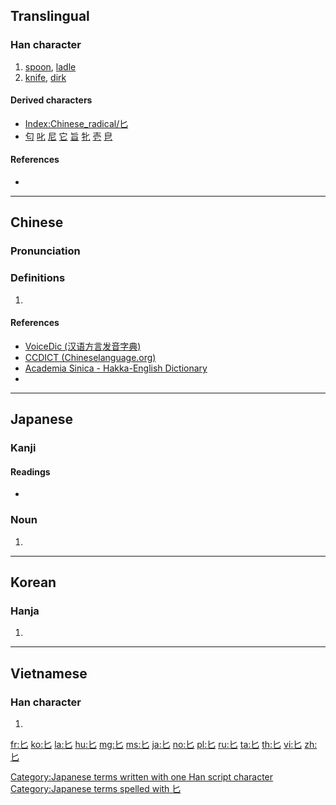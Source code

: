 {{also|ヒ|ビ|ピ|七}}
==Translingual==
{{stroke order|type=animate}}
{{Han etyl}}

===Han character===
{{Han char|rn=21|rad=匕|as=00|sn=2|four=22710|canj=UH|ids=⿺乚丿}}

# [[spoon]], [[ladle]]
# [[knife]], [[dirk]]

====Derived characters====
* [[Index:Chinese_radical/匕]]
* [[匂]] [[叱]] [[尼]] [[它]] [[旨]] [[牝]] [[壱]] [[皀]]

====References====
* {{Han ref|kx=0152.180|dkj=02570|dj=0342.020|hdz=10261.150|uh=5315|ud=21269|bh=A450|bd=42064}}

----

==Chinese==
{{zh-forms}}

===Pronunciation===
{{zh-pron
|m=bǐ
|c=bei2,bei6
|h=pfs=pí;hpy=bi3
|mn=pí
|w=
|mc=y
|oc=y
|ma=|ma2=
|cat=
}}

===Definitions===
{{zh-hanzi}}

# {{defn|Han|sort=匕00}}

====References====
* [http://cn.voicedic.com/ VoiceDic (汉语方言发音字典)]
* [http://www.chineselanguage.org/dictionaries/?mode=view&module=chardict&query=%E5%8C%95 CCDICT (Chineselanguage.org)]
* [http://minhakka.ling.sinica.edu.tw/bkg/hakyin/search.php?DETAIL=1&LIMIT=id=31221&dbname=su_tian_1&graph=2 Academia Sinica - Hakka-English Dictionary]
* {{R:hak:Lau 1997}}

----

==Japanese==

===Kanji===
{{ja-kanji|grade=9|rs=匕00}}

====Readings====
* {{ja-readings|on=[[ひ]] (hi)|kun=[[さじ]] (saji)}}

===Noun===
{{ja-noun|さじ}}

# {{alternative form of|匙|lang=ja}}

[[Category:Japanese terms written with one Han script character]]
[[Category:Japanese terms spelled with 匕]]

----

==Korean==

===Hanja===
{{ko-hanja|hangeul=비|rv=bi|mr=pi}}

# {{defn|lang=ko|sort=匕00}}

----

==Vietnamese==

===Han character===
{{vi-hantu|[[chuỷ]]|rs=匕00}}

# {{defn|lang=vi|sort=匕00}}

[[Category:CJKV radicals| ]]

[[fr:匕]]
[[ko:匕]]
[[la:匕]]
[[hu:匕]]
[[mg:匕]]
[[ms:匕]]
[[ja:匕]]
[[no:匕]]
[[pl:匕]]
[[ru:匕]]
[[ta:匕]]
[[th:匕]]
[[vi:匕]]
[[zh:匕]]